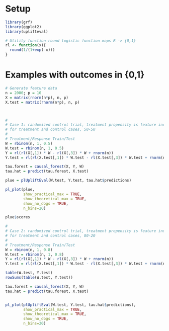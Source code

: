 # Setup

```r
library(grf)
library(ggplot2)
library(uplifteval)

# Utility function round logistic function maps R -> {0,1}
rl <- function(x){
  round(1/(1+exp(-x)))
}
```


#  Examples with outcomes in {0,1}

```r

# Generate feature data
n = 2000; p = 10
X = matrix(rnorm(n*p), n, p)
X.test = matrix(rnorm(n*p), n, p)



#
# Case 1: randomized control trial, treatment propensity is feature independent and equal
# for treatment and control cases, 50-50
#
# Treatment/Response Train/Test
W = rbinom(n, 1, 0.5)
W.test = rbinom(n, 1, 0.5)
Y = rl(rl(X[,1]) * W - rl(X[,3]) * W + rnorm(n))
Y.test = rl(rl(X.test[,1]) * W.test - rl(X.test[,3]) * W.test + rnorm(n))

tau.forest = causal_forest(X, Y, W)
tau.hat = predict(tau.forest, X.test)

plue = plUpliftEval(W.test, Y.test, tau.hat$predictions)

pl_plot(plue,
        show_practical_max = TRUE,
        show_theoretical_max = TRUE,
        show_no_dogs = TRUE,
        n_bins=20)

plue$scores

#
# Case 2: randomized control trial, treatment propensity is feature independent but unequal
# for treatment and control cases, 80-20
#
# Treatment/Response Train/Test
W = rbinom(n, 1, 0.8)
W.test = rbinom(n, 1, 0.8)
Y = rl(rl(X[,1]) * W - rl(X[,3]) * W + rnorm(n))
Y.test = rl(rl(X.test[,1]) * W.test - rl(X.test[,3]) * W.test + rnorm(n))

table(W.test, Y.test)
rowSums(table(W.test, Y.test))

tau.forest = causal_forest(X, Y, W)
tau.hat = predict(tau.forest, X.test)


pl_plot(plUpliftEval(W.test, Y.test, tau.hat$predictions),
        show_practical_max = TRUE,
        show_theoretical_max = TRUE,
        show_no_dogs = TRUE,
        n_bins=20)

```

